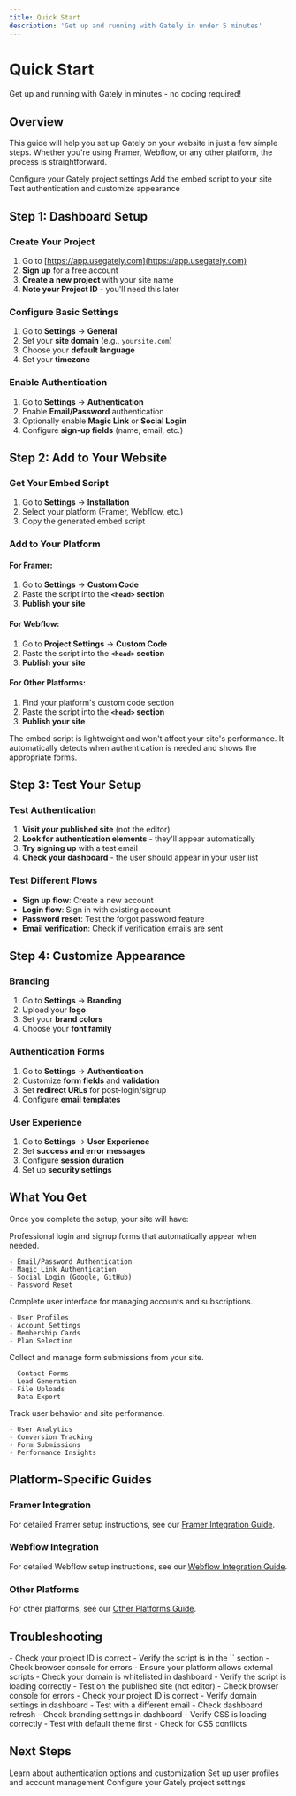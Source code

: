 ```yaml
---
title: Quick Start
description: 'Get up and running with Gately in under 5 minutes'
---
```


# Quick Start

Get up and running with Gately in minutes - no coding required!

## Overview

This guide will help you set up Gately on your website in just a few simple steps. Whether you're using Framer, Webflow, or any other platform, the process is straightforward.

<CardGroup cols={3}>
  <Card title="1. Dashboard Setup" icon="settings">
    Configure your Gately project settings
  </Card>
  <Card title="2. Add to Website" icon="code">
    Add the embed script to your site
  </Card>
  <Card title="3. Test & Customize" icon="check">
    Test authentication and customize appearance
  </Card>
</CardGroup>

## Step 1: Dashboard Setup

### Create Your Project

1. Go to [https://app.usegately.com](https://app.usegately.com)
2. **Sign up** for a free account
3. **Create a new project** with your site name
4. **Note your Project ID** - you'll need this later

### Configure Basic Settings

1. Go to **Settings** → **General**
2. Set your **site domain** (e.g., `yoursite.com`)
3. Choose your **default language**
4. Set your **timezone**

### Enable Authentication

1. Go to **Settings** → **Authentication**
2. Enable **Email/Password** authentication
3. Optionally enable **Magic Link** or **Social Login**
4. Configure **sign-up fields** (name, email, etc.)

## Step 2: Add to Your Website

### Get Your Embed Script

1. Go to **Settings** → **Installation**
2. Select your platform (Framer, Webflow, etc.)
3. Copy the generated embed script

### Add to Your Platform

#### For Framer:
1. Go to **Settings** → **Custom Code**
2. Paste the script into the **`<head>` section**
3. **Publish your site**

#### For Webflow:
1. Go to **Project Settings** → **Custom Code**
2. Paste the script into the **`<head>` section**
3. **Publish your site**

#### For Other Platforms:
1. Find your platform's custom code section
2. Paste the script into the **`<head>` section**
3. **Publish your site**

<Note>
The embed script is lightweight and won't affect your site's performance. It automatically detects when authentication is needed and shows the appropriate forms.
</Note>

## Step 3: Test Your Setup

### Test Authentication

1. **Visit your published site** (not the editor)
2. **Look for authentication elements** - they'll appear automatically
3. **Try signing up** with a test email
4. **Check your dashboard** - the user should appear in your user list

### Test Different Flows

- **Sign up flow**: Create a new account
- **Login flow**: Sign in with existing account
- **Password reset**: Test the forgot password feature
- **Email verification**: Check if verification emails are sent

## Step 4: Customize Appearance

### Branding

1. Go to **Settings** → **Branding**
2. Upload your **logo**
3. Set your **brand colors**
4. Choose your **font family**

### Authentication Forms

1. Go to **Settings** → **Authentication**
2. Customize **form fields** and **validation**
3. Set **redirect URLs** for post-login/signup
4. Configure **email templates**

### User Experience

1. Go to **Settings** → **User Experience**
2. Set **success and error messages**
3. Configure **session duration**
4. Set up **security settings**

## What You Get

Once you complete the setup, your site will have:

<CardGroup cols={2}>
  <Card title="Authentication System" icon="shield">
    Professional login and signup forms that automatically appear when needed.
    
    - Email/Password Authentication
    - Magic Link Authentication
    - Social Login (Google, GitHub)
    - Password Reset
  </Card>
  
  <Card title="User Management" icon="users">
    Complete user interface for managing accounts and subscriptions.
    
    - User Profiles
    - Account Settings
    - Membership Cards
    - Plan Selection
  </Card>
  
  <Card title="Form Collection" icon="file-text">
    Collect and manage form submissions from your site.
    
    - Contact Forms
    - Lead Generation
    - File Uploads
    - Data Export
  </Card>
  
  <Card title="Analytics Dashboard" icon="bar-chart">
    Track user behavior and site performance.
    
    - User Analytics
    - Conversion Tracking
    - Form Submissions
    - Performance Insights
  </Card>
</CardGroup>

## Platform-Specific Guides

### Framer Integration
For detailed Framer setup instructions, see our [Framer Integration Guide](/docs/framer).

### Webflow Integration
For detailed Webflow setup instructions, see our [Webflow Integration Guide](/docs/webflow-integration).

### Other Platforms
For other platforms, see our [Other Platforms Guide](/docs/other-platforms).

## Troubleshooting

<AccordionGroup>
  <Accordion title="Script not loading">
    - Check your project ID is correct
    - Verify the script is in the `<head>` section
    - Check browser console for errors
    - Ensure your platform allows external scripts
  </Accordion>
  
  <Accordion title="Authentication forms not appearing">
    - Check your domain is whitelisted in dashboard
    - Verify the script is loading correctly
    - Test on the published site (not editor)
    - Check browser console for errors
  </Accordion>
  
  <Accordion title="Users not appearing in dashboard">
    - Check your project ID is correct
    - Verify domain settings in dashboard
    - Test with a different email
    - Check dashboard refresh
  </Accordion>
  
  <Accordion title="Styling not applying">
    - Check branding settings in dashboard
    - Verify CSS is loading correctly
    - Test with default theme first
    - Check for CSS conflicts
  </Accordion>
</AccordionGroup>

## Next Steps

<CardGroup cols={3}>
  <Card
    title="Authentication"
    icon="key"
    href="/authentication"
  >
    Learn about authentication options and customization
  </Card>
  <Card
    title="User Management"
    icon="users"
    href="/user-management"
  >
    Set up user profiles and account management
  </Card>
  <Card
    title="Dashboard"
    icon="settings"
    href="https://app.usegately.com"
  >
    Configure your Gately project settings
  </Card>
</CardGroup>
